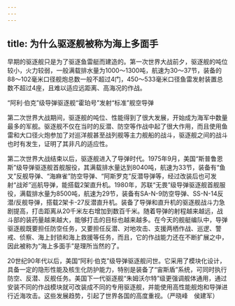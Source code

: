 ```yaml
---
---
---
```

title: 为什么驱逐舰被称为海上多面手
---




早期的驱逐舰只是为了驱逐鱼雷艇而建造的。第一次世界大战前夕，驱逐舰的吨位较小，火力较弱，一般满载排水量为1000～1300吨，航速为30～37节，装备的88～102毫米口径舰炮总数一般不超过4门，450～533毫米口径鱼雷发射装置总数不超过4座，且难以适应远距离、高海况的作战。

“阿利·伯克”级导弹驱逐舰“霍珀号”发射“标准”舰空导弹



第二次世界大战期间，驱逐舰的吨位、性能得到了很大发展，开始成为海军中数量最多的军舰。驱逐舰不仅在当时的反潜、防空等作战中起了很大作用，而且使用鱼雷和大口径火炮参加了对巡洋舰甚至战列舰等主力舰船的战斗，驱逐舰之间的战斗也时有发生，证明了其非凡的适应性。

第二次世界大战结束以后，驱逐舰进入了导弹时代。1975年9月，美国“斯普鲁恩斯”级导弹驱逐舰首舰服役，其满载排水量达到8040吨，航速为33节，装备有“鱼叉”反舰导弹、“海麻雀”防空导弹、“阿斯罗克”反潜导弹等，经过改装后也可发射“战斧”巡航导弹，能搭载2架直升机。1980年，苏联“无畏”级导弹驱逐舰首舰服役，满载排水量为8500吨，航速为29节，装备有SA-N-9防空导弹、SS-N-14反潜/反舰导弹，搭载2架卡-27反潜直升机。装备了导弹和直升机的驱逐舰战斗力急剧提高，打击距离从20千米左右增加到数百千米。随着导弹的射程越来越远，战斗部的装药量越来越大，能够打击的目标也越来越多。在今天的舰艇编队中，导弹驱逐舰既要担任防空任务，又要担任反潜、对地攻击、支援两栖作战、巡逻、警戒、侦察、海上封锁和海上救援等任务，而且，它的作战能力还在不断扩展之中，因此被称为“海上多面手”是理所当然的了。

20世纪90年代以后，美国“阿利·伯克”级导弹驱逐舰问世。它采用了模块化设计，具备一定的隐形性能及核生化防护能力，特别是装备了“宙斯盾”系统，可同时执行防空、反潜、反舰任务。美国下一代驱逐舰“朱姆沃尔特”级更强调舰体通用，通过安装不同的作战模块就可改装成不同的专用驱逐舰，并能使用高性能舰炮和导弹进行近海攻击。这些发展趋势，引起了世界各国的高度重视。（严晓峰　侯建军）